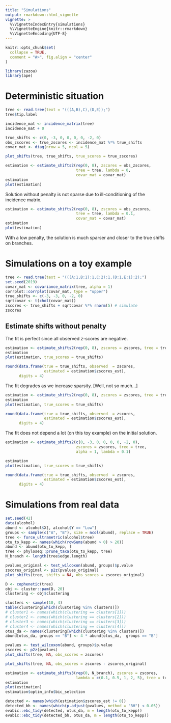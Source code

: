```yaml
---
title: "Simulations"
output: rmarkdown::html_vignette
vignette: >
  %\VignetteIndexEntry{simulations}
  %\VignetteEngine{knitr::rmarkdown}
  %\VignetteEncoding{UTF-8}
---
```


```r
knitr::opts_chunk$set(
  collapse = TRUE,
  comment = "#>", fig.align = "center"
)
```

```r
library(zazou)
library(ape)
```

# Deterministic situation

```r
tree <- read.tree(text = "(((A,B),C),(D,E));")
tree$tip.label
```

```r
incidence_mat <- incidence_matrix(tree)
incidence_mat + 0
```

```r
true_shifts <- c(0, -3, 0, 0, 0, 0, -2, 0)
obs_zscores <- true_zscores <- incidence_mat %*% true_shifts
covar_mat <- diag(nrow = 5, ncol = 5)
```


```r
plot_shifts(tree, true_shifts, true_scores = true_zscores)
```


```r
estimation <- estimate_shifts2(rep(0, 8), zscores = obs_zscores, 
                               tree = tree, lambda = 0, 
                               covar_mat = covar_mat)
estimation
plot(estimation)
```

Solution without penalty is not sparse due to ill-conditioning of the incidence matrix. 


```r
estimation <- estimate_shifts2(rep(0, 8), zscores = obs_zscores, 
                               tree = tree, lambda = 0.1, 
                               covar_mat = covar_mat)
estimation
plot(estimation)
```

With a low penalty, the solution is much sparser and closer to the true shifts on branches. 

# Simulations on a toy example

```r
tree <- read.tree(text = "(((A:1,B:1):1,C:2):1,(D:1,E:1):2);")
set.seed(2019)
covar_mat <- covariance_matrix(tree, alpha = 1)
corrplot::corrplot(covar_mat, type = "upper")
true_shifts <- c(-3, -3, 0, -2, 0)
sqrtcovar <- t(chol(covar_mat))
zscores <- true_shifts + sqrtcovar %*% rnorm(5) # simulate 
zscores
```

## Estimate shifts without penalty

The fit is perfect since all observed $z$-scores are negative. 

```r
estimation <- estimate_shifts2(rep(0, 8), zscores = zscores, tree = tree, alpha = 1, lambda = 0)
estimation
plot(estimation, true_scores = true_shifts)

round(data.frame(true = true_shifts, observed  = zscores,
                 estimated = estimation$zscores_est), 
      digits = 4)
```

The fit degrades as we increase sparsity. [Well, not so much...]

```r
estimation <- estimate_shifts2(rep(0, 8), zscores = zscores, tree = tree, alpha = 1, lambda = 0.1)
estimation
plot(estimation, true_scores = true_shifts)

round(data.frame(true = true_shifts, observed  = zscores,
                 estimated = estimation$zscores_est), 
      digits = 4)
```

The fit does not depend a lot (on this toy example) on the initial solution. 

```r
estimation <- estimate_shifts2(c(0, -3, 0, 0, 0, 0, -2, 0), 
                               zscores = zscores, tree = tree, 
                               alpha = 1, lambda = 0.1)

estimation
plot(estimation, true_scores = true_shifts)

round(data.frame(true = true_shifts, observed  = zscores,
                 estimated = estimation$zscores_est), 
      digits = 4)
```


# Simulations from real data
 
```r
set.seed(42)
data(alcohol)
abund <- alcohol$X[, alcohol$Y == "Low"]
groups <- sample(c("A", "B"), size = ncol(abund), replace = TRUE)
tree <- force_ultrametric(alcohol$tree)
otu_to_kepp <- names(which(rowSums(abund > 0) > 20))
abund <- abund[otu_to_kepp, ]
tree <- phyloseq::prune_taxa(otu_to_kepp, tree)
N_branch <- length(tree$edge.length)
```

```r
pvalues_original <- test_wilcoxon(abund, groups)$p.value
zscores_original <- p2z(pvalues_original)
plot_shifts(tree, shifts = NA, obs_scores = zscores_original)
```


```r
D <- cophenetic(tree)
obj <- cluster::pam(D, 20)
clustering <- obj$clustering
```


```r
clusters <- sample(10, 4)
table(clustering[which(clustering %in% clusters)])
# cluster1 <- names(which(clustering == clusters[1]))
# cluster2 <- names(which(clustering == clusters[2]))
# cluster3 <- names(which(clustering == clusters[3]))
# cluster4 <- names(which(clustering == clusters[4]))
otus_da <- names(clustering[which(clustering %in% clusters)])
abund[otus_da, groups == "B"] <- 4 * abund[otus_da,  groups == "B"]
```


```r
pvalues <- test_wilcoxon(abund, groups)$p.value
zscores <- p2z(pvalues)
plot_shifts(tree, NA, obs_scores = zscores)
```


```r
plot_shifts(tree, NA, obs_scores = zscores - zscores_original)
```


```r
estimation <- estimate_shifts3(rep(0, N_branch), zscores = zscores, 
                               lambda = c(0.1, 0.5, 1, 2, 5), tree = tree, alpha = c(0.01, 0.1, 1, 5))
estimation
plot(estimation)
estimation$optim_info$bic_selection
```


```r
detected <- names(which(estimation$zscores_est != 0))
detected_bh <- names(which(p.adjust(pvalues, method = "BH") < 0.05))
evabic::ebc_tidy(detected, otus_da, m = length(otu_to_kepp))
evabic::ebc_tidy(detected_bh, otus_da, m = length(otu_to_kepp))
```


